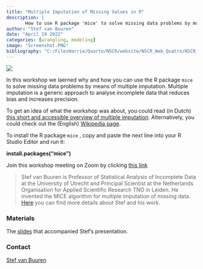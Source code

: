 ```yaml
---
title: "Multiple Imputation of Missing Values in R"
description: |
       How to use R package 'mice' to solve missing data problems by multiple imputation
author: "Stef van Buuren"
date: "April 19 2022"
categories: [wrangling, modeling]
image: "Screenshot.PNG"
bibliography: "C:/FilesHarrie/Quarto/NSCR/website/NSCR_Web_Quatro/NSCR_Blog_Quarto/references/references.bib"
---
```


![](Screenshot.PNG)

In this workshop we laerned why and how you can use the R package `mice` to solve missing data problems by means of multiple imputation. Multiple imputation is a generic approach to analyse incomplete data that reduces bias and increases precision.

To get an idea of what the workshop was about, you could read (in Dutch) [this short and accessible overview of multiple imputation](https://stefvanbuuren.name/publications/2012%20Vogelvlucht%20-%20STAtOR.pdf). Alternatively, you could check out the (English) [Wikipedia page](https://en.wikipedia.org/wiki/Imputation_(statistics)).

To install the R package `mice` , copy and paste the next line into your R Studio Editor and run it:

**install.packages("mice")**

Join this workshop meeting on Zoom by clicking [this link](https://us02web.zoom.us/j/89683993175?pwd=ZDBCM3hTN3Bia2Q0czFSRXNieDluZz09)

> Stef van Buuren is Professor of Statistical Analysis of Incomplete Data at the University of Utrecht and Principal Scientist at the Netherlands Organisation for Applied Scientific Research TNO in Leiden. He invented the MICE algorithm for multiple imputation of missing data. [Here](https://stefvanbuuren.name) you can find more details about Stef and his work.

### Materials

The [slides](20220428NSC-R-workshop-handout.pdf) that accompanied Stef's presentation.

### Contact

[Stef van Buuren](https://stefvanbuuren.name)
